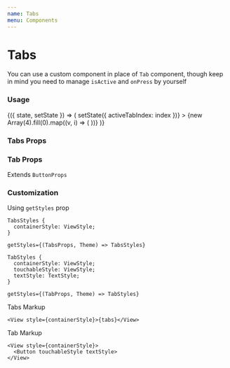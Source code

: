 ```yaml
---
name: Tabs
menu: Components
---
```




# Tabs

You can use a custom component in place of `Tab` component, though keep in mind you need to manage `isActive` and `onPress` by yourself

### Usage

<Playground>
  <State initial={{ activeTabIndex: 0 }}>
    {({ state, setState }) => (
      <Tabs
        activeTabIndex={state.activeTabIndex}
        onTabPress={index => setState({ activeTabIndex: index })}
      >
        {new Array(4).fill(0).map((v, i) => (
          <Tab key={i} title={`Tab ${i + 1}`} />
        ))}
      </Tabs>
    )}
  </State>
</Playground>

### Tabs Props

<Props of={Tabs} />

### Tab Props

Extends `ButtonProps`

<Props of={Tab} />

### Customization

Using `getStyles` prop

```tsx
TabsStyles {
  containerStyle: ViewStyle;
}

getStyles={(TabsProps, Theme) => TabsStyles}

TabStyles {
  containerStyle: ViewStyle;
  touchableStyle: ViewStyle;
  textStyle: TextStyle;
}

getStyles={(TabProps, Theme) => TabStyles}
```

Tabs Markup

```tsx
<View style={containerStyle}>{tabs}</View>
```

Tab Markup

```tsx
<View style={containerStyle}>
  <Button touchableStyle textStyle>
</View>
```
